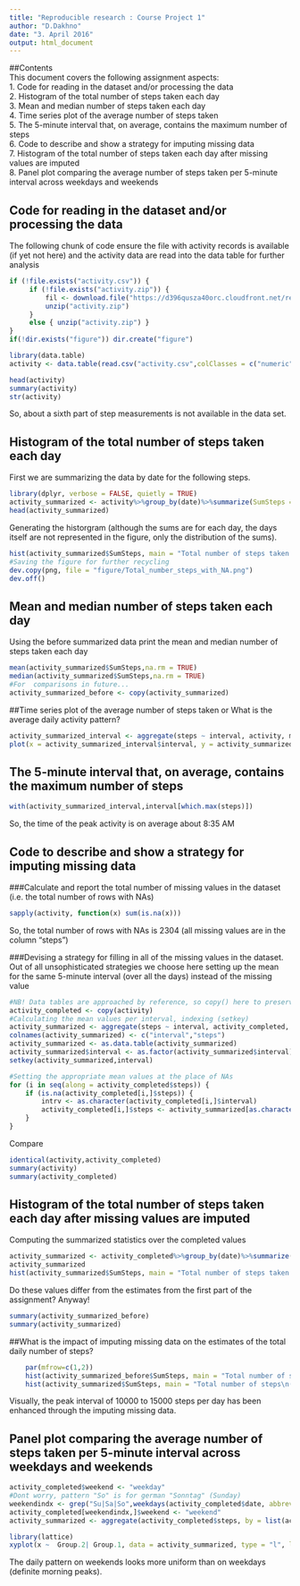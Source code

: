 ---
title: "Reproducible research : Course Project 1"
author: "D.Dakhno"
date: "3. April 2016"
output: html_document
---

  
##Contents  
This document covers the following assignment aspects:  
1. Code for reading in the dataset and/or processing the data  
2. Histogram of the total number of steps taken each day  
3. Mean and median number of steps taken each day  
4. Time series plot of the average number of steps taken  
5. The 5-minute interval that, on average, contains the maximum number of steps  
6. Code to describe and show a strategy for imputing missing data  
7. Histogram of the total number of steps taken each day after missing values are imputed  
8. Panel plot comparing the average number of steps taken per 5-minute interval across weekdays and weekends  



## Code for reading in the dataset and/or processing the data

The following chunk of code ensure the file with activity records is available 
 (if yet not here) and the activity data are read into the 
data table for further analysis

```{r, echo = TRUE}
if (!file.exists("activity.csv")) {
     if (!file.exists("activity.zip")) {
         fil <- download.file("https://d396qusza40orc.cloudfront.net/repdata%2Fdata%2Factivity.zip", destfile = "activity.zip", mode = "wb")
         unzip("activity.zip")
     } 
     else { unzip("activity.zip") }
}
if(!dir.exists("figure")) dir.create("figure")

library(data.table)
activity <- data.table(read.csv("activity.csv",colClasses = c("numeric","Date","numeric")))
```
```{r, echo = TRUE}
head(activity)
summary(activity)
str(activity)
```  
So, about a sixth part of step measurements is not available in the data set.  

## Histogram of the total number of steps taken each day
First we are summarizing the data by date for the following steps.

```{r, echo = TRUE}
library(dplyr, verbose = FALSE, quietly = TRUE)
activity_summarized <- activity%>%group_by(date)%>%summarize(SumSteps = sum(steps), MeanSteps = mean(steps), MedianSteps = median(steps))
head(activity_summarized)
```
Generating the historgram (although the sums are for each day, the days itself are not represented in the figure, only the distribution of the sums).
```{r, echo = TRUE}
hist(activity_summarized$SumSteps, main = "Total number of steps taken each day\n(NAs not treated)", xlab = "Total steps per day", col = "blue", ylim = c(0,40))
#Saving the figure for further recycling
dev.copy(png, file = "figure/Total_number_steps_with_NA.png")
dev.off()
```

## Mean and median number of steps taken each day  
Using the before summarized data print the mean and median number of steps taken each day
```{r, echo = TRUE}
mean(activity_summarized$SumSteps,na.rm = TRUE)
median(activity_summarized$SumSteps,na.rm = TRUE)
#For  comparisons in future...
activity_summarized_before <- copy(activity_summarized)
```
##Time series plot of the average number of steps taken or What is the average daily activity pattern?
```{r, echo = TRUE}
activity_summarized_interval <- aggregate(steps ~ interval, activity, mean)    
plot(x = activity_summarized_interval$interval, y = activity_summarized_interval$steps, type="l", xlab = "Interval", ylab = "Number of steps, avg." , main = "Average daily activity pattern", lwd = 2, col = "red")
```  


## The 5-minute interval that, on average, contains the maximum number of steps

```{r, echo = TRUE}
with(activity_summarized_interval,interval[which.max(steps)])
```  
So, the time of the peak activity is on average about 8:35 AM

## Code to describe and show a strategy for imputing missing data

###Calculate and report the total number of missing values in the dataset (i.e. the total number of rows with NAs)
```{r, echo = TRUE}
sapply(activity, function(x) sum(is.na(x)))
```
So, the total number of rows with NAs is 2304 (all missing values are in the column "steps")  

###Devising a strategy for filling in all of the missing values in the dataset.
Out of all unsophisticated strategies we choose here setting up the mean for the same 5-minute interval (over all the days) instead of the missing value
```{r, echo = TRUE}
#NB! Data tables are approached by reference, so copy() here to preserve the original data
activity_completed <- copy(activity)
#Calculating the mean values per interval, indexing (setkey)
activity_summarized <- aggregate(steps ~ interval, activity_completed, mean)
colnames(activity_summarized) <- c("interval","steps")
activity_summarized <- as.data.table(activity_summarized)
activity_summarized$interval <- as.factor(activity_summarized$interval)
setkey(activity_summarized,interval)

#Setting the appropriate mean values at the place of NAs
for (i in seq(along = activity_completed$steps)) {
    if (is.na(activity_completed[i,]$steps)) {
        intrv <- as.character(activity_completed[i,]$interval)
        activity_completed[i,]$steps <- activity_summarized[as.character(intrv)]$steps
    }
}
```
Compare
```{r, echo = TRUE}
identical(activity,activity_completed)
summary(activity)
summary(activity_completed)
```

## Histogram of the total number of steps taken each day after missing values are imputed
Computing the summarized statistics over the completed values
```{r, echo = TRUE}
activity_summarized <- activity_completed%>%group_by(date)%>%summarize(SumSteps = sum(steps, na.rm = TRUE), MeanSteps = mean(steps, na.rm = TRUE), MedianSteps = median(steps, na.rm = TRUE))
activity_summarized
hist(activity_summarized$SumSteps, main = "Total number of steps taken each day\n(NAs substituted with means across an interval)", xlab = "Total steps per day", col = "blue", ylim = c(0,40))  
```  

Do these values differ from the estimates from the first part of the assignment?
Anyway!

```{r, echo = TRUE}
summary(activity_summarized_before)
summary(activity_summarized)
```
  

##What is the impact of imputing missing data on the estimates of the total daily number of steps?


```{r, echo = TRUE}
    par(mfrow=c(1,2))
    hist(activity_summarized_before$SumSteps, main = "Total number of steps taken each day\n(NAs not treated)", xlab = "Total steps per day", col = "blue", ylim = c(0,40))
    hist(activity_summarized$SumSteps, main = "Total number of steps\n(NAs substituted)", xlab = "Total steps per day", col = "blue", ylim = c(0,40))
```


Visually, the peak interval of 10000 to 15000 steps per day has been enhanced through the imputing missing data.

## Panel plot comparing the average number of steps taken per 5-minute interval across weekdays and weekends

```{r, echo = TRUE}
activity_completed$weekend <- "weekday"
#Dont worry, pattern "So" is for german "Sonntag" (Sunday)
weekendindx <- grep("Su|Sa|So",weekdays(activity_completed$date, abbreviate = TRUE))
activity_completed[weekendindx,]$weekend <- "weekend"
activity_summarized <- aggregate(activity_completed$steps, by = list(activity_completed$weekend , activity_completed$interval), mean)

library(lattice)
xyplot(x ~  Group.2| Group.1, data = activity_summarized, type = "l", layout = c(1, 2), lty=1, xlab = "Interval", ylab = "Number of steps")
```    
  
The daily pattern on weekends looks more uniform than  on weekdays (definite  morning peaks).
